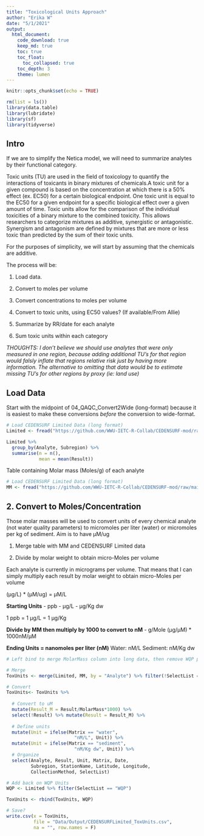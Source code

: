 ```yaml
---
title: "Toxicological Units Approach"
author: "Erika W"
date: "5/1/2021"
output:
  html_document:
    code_download: true
    keep_md: true
    toc: true
    toc_float:
      toc_collapsed: true
    toc_depth: 3
    theme: lumen
---
```


```r
knitr::opts_chunk$set(echo = TRUE)
```

```r
rm(list = ls())
library(data.table)
library(lubridate)
library(sf)
library(tidyverse)
```

## Intro

If we are to simplify the Netica model, we will need to summarize analytes by their functional category. 

Toxic units (TU) are used in the field of toxicology to quantify the interactions of toxicants in binary mixtures of chemicals.A toxic unit for a given compound is based on the concentration at which there is a 50% effect (ex. EC50) for a certain biological endpoint. One toxic unit is equal to the EC50 for a given endpoint for a specific biological effect over a given amount of time. Toxic units allow for the comparison of the individual toxicities of a binary mixture to the combined toxicity. This allows researchers to categorize mixtures as additive, synergistic or antagonistic. Synergism and antagonism are defined by mixtures that are more or less toxic than predicted by the sum of their toxic units.

For the purposes of simplicity, we will start by assuming that the chemicals are additive.

The process will be:

1. Load data. 

2. Convert to moles per volume

3. Convert concentrations to moles per volume

4. Convert to toxic units, using EC50 values? (If available/From Allie)

5. Summarize by RR/date for each analyte

6. Sum toxic units within each category

*THOUGHTS: I don't believe we should use analytes that were only measured in one region, because adding additional TU's for that region would falsly inflate that regions relative risk just by having more information. The alternative to omitting that data would be to estimate missing TU's for other regions by proxy (ie: land use)*

## Load Data

Start with the midpoint of 04_QAQC_Convert2Wide (long-format) because it is easiest to make these conversions *before* the conversion to wide-format.

```r
# Load CEDENSURF Limited Data (long format)
Limited <- fread("https://github.com/WWU-IETC-R-Collab/CEDENSURF-mod/raw/main/Data/Output/CEDENSURF_Limited_FixedUnits.csv")

Limited %>%
  group_by(Analyte, Subregion) %>%
  summarise(n = n(),
            mean = mean(Result))
```
Table containing Molar mass (Moles/g) of each analyte

```r
# Load CEDENSURF Limited Data (long format)
MM <- fread("https://github.com/WWU-IETC-R-Collab/CEDENSURF-mod/raw/main/Data/MolarMass.csv")
```

## 2. Convert to Moles/Concentration

Those molar masses will be used to convert units of every chemical analyte (not water quality parameters) to micromoles per liter (water) or micromoles per kg of sediment. Aim is to have μM/ug

  1. Merge table with MM and CEDENSURF Limited data
  
  2. Divide by molar weight to obtain micro-Moles per volume

Each analyte is currently in micrograms per volume. That means that I can simply multiply each result by molar weight to obtain micro-Moles per volume

(μg/L) * (μM/ug) = μM/L

**Starting Units**
- ppb
- μg/L
- μg/Kg dw

1 ppb = 1 μg/L = 1 μg/Kg

**Divide by MM then multiply by 1000 to convert to nM**
- g/Mole (μg/μM) * 1000nM/μM

**Ending Units = nanomoles per liter (nM)**
Water:    nM/L
Sediment: nM/Kg dw

```r
# Left bind to merge MolarMass column into long data, then remove WQP parameters that won't undergo this process

# Merge
ToxUnits <- merge(Limited, MM, by = "Analyte") %>% filter(!SelectList == "WQP")

# Convert
ToxUnits<- ToxUnits %>% 
  
  # Convert to uM
  mutate(Result_M = Result/MolarMass*1000) %>% 
  select(!Result) %>% mutate(Result = Result_M) %>%
  
  # Define units
  mutate(Unit = ifelse(Matrix == "water", 
                         "nM/L", Unit)) %>% 
  mutate(Unit = ifelse(Matrix == "sediment", 
                         "nM/Kg dw", Unit)) %>% 
  # Organize
  select(Analyte, Result, Unit, Matrix, Date, 
         Subregion, StationName, Latitude, Longitude,
         CollectionMethod, SelectList)
```


```r
# Add back on WQP Units
WQP <- Limited %>% filter(SelectList == "WQP")

ToxUnits <- rbind(ToxUnits, WQP)

# Save?
write.csv(x = ToxUnits, 
          file = "Data/Output/CEDENSURFLimited_ToxUnits.csv", 
          na = "", row.names = F)
```


